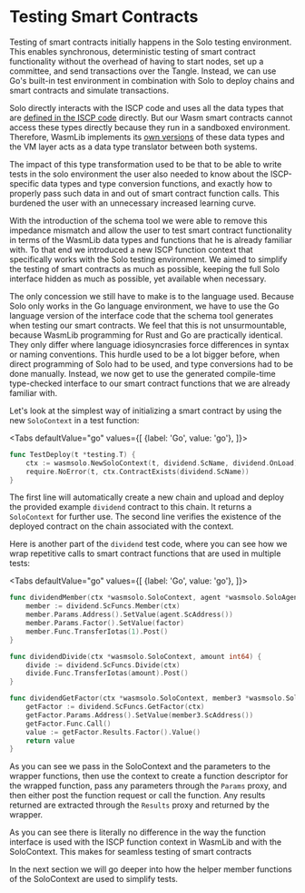 
# Testing Smart Contracts

Testing of smart contracts initially happens in the Solo testing environment. This enables
synchronous, deterministic testing of smart contract functionality without the overhead of
having to start nodes, set up a committee, and send transactions over the Tangle. Instead,
we can use Go's built-in test environment in combination with Solo to deploy chains and
smart contracts and simulate transactions.

Solo directly interacts with the ISCP code and uses all the data types that are
[defined in the ISCP code](https://github.com/iotaledger/wasp/blob/develop/documentation/docs/misc/coretypes.md)
directly. But our Wasm smart contracts cannot access these types directly because they run
in a sandboxed environment. Therefore, WasmLib implements its
[own versions](types.mdx) of these data types and the VM layer acts as a data type
translator between both systems.

The impact of this type transformation used to be that to be able to write tests in the
solo environment the user also needed to know about the ISCP-specific data types and type
conversion functions, and exactly how to properly pass such data in and out of smart
contract function calls. This burdened the user with an unnecessary increased learning
curve.

With the introduction of the schema tool we were able to remove this impedance mismatch
and allow the user to test smart contract functionality in terms of the WasmLib data types
and functions that he is already familiar with. To that end we introduced a new ISCP
function context that specifically works with the Solo testing environment. We aimed to
simplify the testing of smart contracts as much as possible, keeping the full Solo
interface hidden as much as possible, yet available when necessary.

The only concession we still have to make is to the language used. Because Solo only works
in the Go language environment, we have to use the Go language version of the interface
code that the schema tool generates when testing our smart contracts. We feel that this is
not unsurmountable, because WasmLib programming for Rust and Go are practically identical.
They only differ where language idiosyncrasies force differences in syntax or naming
conventions. This hurdle used to be a lot bigger before, when direct programming of Solo
had to be used, and type conversions had to be done manually. Instead, we now get to use
the generated compile-time type-checked interface to our smart contract functions that we
are already familiar with.

Let's look at the simplest way of initializing a smart contract by using the new
`SoloContext` in a test function:

<Tabs defaultValue="go"
      values={[
          {label: 'Go', value: 'go'},
      ]}>

<TabItem value="go">

```go
func TestDeploy(t *testing.T) {
    ctx := wasmsolo.NewSoloContext(t, dividend.ScName, dividend.OnLoad)
    require.NoError(t, ctx.ContractExists(dividend.ScName))
}
```

</TabItem>
</Tabs>

The first line will automatically create a new chain and upload and deploy the provided
example `dividend` contract to this chain. It returns a `SoloContext` for further use. The
second line verifies the existence of the deployed contract on the chain associated with
the context.

Here is another part of the `dividend` test code, where you can see how we wrap repetitive
calls to smart contract functions that are used in multiple tests:

<Tabs defaultValue="go"
      values={[
          {label: 'Go', value: 'go'},
      ]}>

<TabItem value="go">

```go
func dividendMember(ctx *wasmsolo.SoloContext, agent *wasmsolo.SoloAgent, factor int64) {
    member := dividend.ScFuncs.Member(ctx)
    member.Params.Address().SetValue(agent.ScAddress())
    member.Params.Factor().SetValue(factor)
    member.Func.TransferIotas(1).Post()
}

func dividendDivide(ctx *wasmsolo.SoloContext, amount int64) {
    divide := dividend.ScFuncs.Divide(ctx)
    divide.Func.TransferIotas(amount).Post()
}

func dividendGetFactor(ctx *wasmsolo.SoloContext, member3 *wasmsolo.SoloAgent) int64 {
    getFactor := dividend.ScFuncs.GetFactor(ctx)
    getFactor.Params.Address().SetValue(member3.ScAddress())
    getFactor.Func.Call()
    value := getFactor.Results.Factor().Value()
    return value
}
```

</TabItem>
</Tabs>

As you can see we pass in the SoloContext and the parameters to the wrapper functions,
then use the context to create a function descriptor for the wrapped function, pass any
parameters through the `Params` proxy, and then either post the function request or call
the function. Any results returned are extracted through the `Results` proxy and returned
by the wrapper.

As you can see there is literally no difference in the way the function interface is used
with the ISCP function context in WasmLib and with the SoloContext. This makes for
seamless testing of smart contracts

In the next section we will go deeper into how the helper member functions of the
SoloContext are used to simplify tests.
